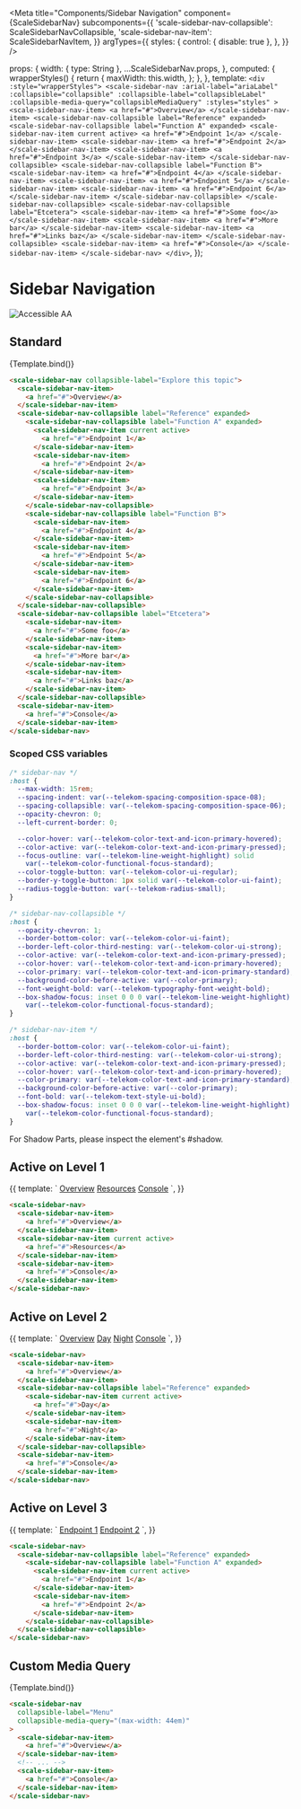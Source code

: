 
<Meta
  title="Components/Sidebar Navigation"
  component={ScaleSidebarNav}
  subcomponents={{
    'scale-sidebar-nav-collapsible': ScaleSidebarNavCollapsible,
    'scale-sidebar-nav-item': ScaleSidebarNavItem,
  }}
  argTypes={{
    styles: {
      control: { disable: true },
    },
  }}
/>

  props: {
    width: { type: String },
    ...ScaleSidebarNav.props,
  },
  computed: {
    wrapperStyles() {
      return {
        maxWidth: this.width,
      };
    },
  },
  template: `
    <div :style="wrapperStyles">
      <scale-sidebar-nav
        :arial-label="ariaLabel"
        :collapsible="collapsible"
        :collapsible-label="collapsibleLabel"
        :collapsible-media-query="collapsibleMediaQuery"
        :styles="styles"
      >
        <scale-sidebar-nav-item>
          <a href="#">Overview</a>
        </scale-sidebar-nav-item>
        <scale-sidebar-nav-collapsible label="Reference" expanded>
          <scale-sidebar-nav-collapsible label="Function A" expanded>
            <scale-sidebar-nav-item current active>
              <a href="#">Endpoint 1</a>
            </scale-sidebar-nav-item>
            <scale-sidebar-nav-item>
              <a href="#">Endpoint 2</a>
            </scale-sidebar-nav-item>
            <scale-sidebar-nav-item>
              <a href="#">Endpoint 3</a>
            </scale-sidebar-nav-item>
          </scale-sidebar-nav-collapsible>
          <scale-sidebar-nav-collapsible label="Function B">
            <scale-sidebar-nav-item>
              <a href="#">Endpoint 4</a>
            </scale-sidebar-nav-item>
            <scale-sidebar-nav-item>
              <a href="#">Endpoint 5</a>
            </scale-sidebar-nav-item>
            <scale-sidebar-nav-item>
              <a href="#">Endpoint 6</a>
            </scale-sidebar-nav-item>
          </scale-sidebar-nav-collapsible>
        </scale-sidebar-nav-collapsible>
        <scale-sidebar-nav-collapsible label="Etcetera">
          <scale-sidebar-nav-item>
            <a href="#">Some foo</a>
          </scale-sidebar-nav-item>
          <scale-sidebar-nav-item>
            <a href="#">More bar</a>
          </scale-sidebar-nav-item>
          <scale-sidebar-nav-item>
            <a href="#">Links baz</a>
          </scale-sidebar-nav-item>
        </scale-sidebar-nav-collapsible>
        <scale-sidebar-nav-item>
          <a href="#">Console</a>
        </scale-sidebar-nav-item>
      </scale-sidebar-nav>
    </div>
  `,
});

<div
  style={{
    display: 'inline-flex',
    alignItems: 'center',
    justifyContent: 'space-between',
    width: '100%',
  }}
>
  <h1>Sidebar Navigation</h1>
  <img src="assets/aa.png" alt="Accessible AA" />
</div>

## Standard

<Canvas withSource="none">
  <Story name="Standard" args={{ collapsibleLabel: 'Explore this topic' }}>
    {Template.bind()}
  </Story>
</Canvas>

<ArgsTable story="Standard" />

```html
<scale-sidebar-nav collapsible-label="Explore this topic">
  <scale-sidebar-nav-item>
    <a href="#">Overview</a>
  </scale-sidebar-nav-item>
  <scale-sidebar-nav-collapsible label="Reference" expanded>
    <scale-sidebar-nav-collapsible label="Function A" expanded>
      <scale-sidebar-nav-item current active>
        <a href="#">Endpoint 1</a>
      </scale-sidebar-nav-item>
      <scale-sidebar-nav-item>
        <a href="#">Endpoint 2</a>
      </scale-sidebar-nav-item>
      <scale-sidebar-nav-item>
        <a href="#">Endpoint 3</a>
      </scale-sidebar-nav-item>
    </scale-sidebar-nav-collapsible>
    <scale-sidebar-nav-collapsible label="Function B">
      <scale-sidebar-nav-item>
        <a href="#">Endpoint 4</a>
      </scale-sidebar-nav-item>
      <scale-sidebar-nav-item>
        <a href="#">Endpoint 5</a>
      </scale-sidebar-nav-item>
      <scale-sidebar-nav-item>
        <a href="#">Endpoint 6</a>
      </scale-sidebar-nav-item>
    </scale-sidebar-nav-collapsible>
  </scale-sidebar-nav-collapsible>
  <scale-sidebar-nav-collapsible label="Etcetera">
    <scale-sidebar-nav-item>
      <a href="#">Some foo</a>
    </scale-sidebar-nav-item>
    <scale-sidebar-nav-item>
      <a href="#">More bar</a>
    </scale-sidebar-nav-item>
    <scale-sidebar-nav-item>
      <a href="#">Links baz</a>
    </scale-sidebar-nav-item>
  </scale-sidebar-nav-collapsible>
  <scale-sidebar-nav-item>
    <a href="#">Console</a>
  </scale-sidebar-nav-item>
</scale-sidebar-nav>
```

### Scoped CSS variables

```css
/* sidebar-nav */
:host {
  --max-width: 15rem;
  --spacing-indent: var(--telekom-spacing-composition-space-08);
  --spacing-collapsible: var(--telekom-spacing-composition-space-06);
  --opacity-chevron: 0;
  --left-current-border: 0;

  --color-hover: var(--telekom-color-text-and-icon-primary-hovered);
  --color-active: var(--telekom-color-text-and-icon-primary-pressed);
  --focus-outline: var(--telekom-line-weight-highlight) solid
    var(--telekom-color-functional-focus-standard);
  --color-toggle-button: var(--telekom-color-ui-regular);
  --border-y-toggle-button: 1px solid var(--telekom-color-ui-faint);
  --radius-toggle-button: var(--telekom-radius-small);
}

/* sidebar-nav-collapsible */
:host {
  --opacity-chevron: 1;
  --border-bottom-color: var(--telekom-color-ui-faint);
  --border-left-color-third-nesting: var(--telekom-color-ui-strong);
  --color-active: var(--telekom-color-text-and-icon-primary-pressed);
  --color-hover: var(--telekom-color-text-and-icon-primary-hovered);
  --color-primary: var(--telekom-color-text-and-icon-primary-standard);
  --background-color-before-active: var(--color-primary);
  --font-weight-bold: var(--telekom-typography-font-weight-bold);
  --box-shadow-focus: inset 0 0 0 var(--telekom-line-weight-highlight)
    var(--telekom-color-functional-focus-standard);
}

/* sidebar-nav-item */
:host {
  --border-bottom-color: var(--telekom-color-ui-faint);
  --border-left-color-third-nesting: var(--telekom-color-ui-strong);
  --color-active: var(--telekom-color-text-and-icon-primary-pressed);
  --color-hover: var(--telekom-color-text-and-icon-primary-hovered);
  --color-primary: var(--telekom-color-text-and-icon-primary-standard);
  --background-color-before-active: var(--color-primary);
  --font-bold: var(--telekom-text-style-ui-bold);
  --box-shadow-focus: inset 0 0 0 var(--telekom-line-weight-highlight)
    var(--telekom-color-functional-focus-standard);
}
```

For Shadow Parts, please inspect the element's #shadow.

## Active on Level 1

<Canvas withSource="none">
  <Story name="Active on Level 1">
    {{
      template: `
        <scale-sidebar-nav>
          <scale-sidebar-nav-item>
            <a href="#">Overview</a>
          </scale-sidebar-nav-item>
          <scale-sidebar-nav-item current active>
            <a href="#">Resources</a>
          </scale-sidebar-nav-item>
          <scale-sidebar-nav-item>
            <a href="#">Console</a>
          </scale-sidebar-nav-item>
        </scale-sidebar-nav>
      `,
    }}
  </Story>
</Canvas>

```html
<scale-sidebar-nav>
  <scale-sidebar-nav-item>
    <a href="#">Overview</a>
  </scale-sidebar-nav-item>
  <scale-sidebar-nav-item current active>
    <a href="#">Resources</a>
  </scale-sidebar-nav-item>
  <scale-sidebar-nav-item>
    <a href="#">Console</a>
  </scale-sidebar-nav-item>
</scale-sidebar-nav>
```

## Active on Level 2

<Canvas withSource="none">
  <Story name="Active on Level 2">
    {{
      template: `
        <scale-sidebar-nav>
          <scale-sidebar-nav-item>
            <a href="#">Overview</a>
          </scale-sidebar-nav-item>
          <scale-sidebar-nav-collapsible label="Reference" expanded>
            <scale-sidebar-nav-item current active>
              <a href="#">Day</a>
            </scale-sidebar-nav-item>
            <scale-sidebar-nav-item>
              <a href="#">Night</a>
            </scale-sidebar-nav-item>
          </scale-sidebar-nav-collapsible>
          <scale-sidebar-nav-item>
            <a href="#">Console</a>
          </scale-sidebar-nav-item>
        </scale-sidebar-nav>
      `,
    }}
  </Story>
</Canvas>

```html
<scale-sidebar-nav>
  <scale-sidebar-nav-item>
    <a href="#">Overview</a>
  </scale-sidebar-nav-item>
  <scale-sidebar-nav-collapsible label="Reference" expanded>
    <scale-sidebar-nav-item current active>
      <a href="#">Day</a>
    </scale-sidebar-nav-item>
    <scale-sidebar-nav-item>
      <a href="#">Night</a>
    </scale-sidebar-nav-item>
  </scale-sidebar-nav-collapsible>
  <scale-sidebar-nav-item>
    <a href="#">Console</a>
  </scale-sidebar-nav-item>
</scale-sidebar-nav>
```

## Active on Level 3

<Canvas withSource="none">
  <Story name="Active on Level 3">
    {{
      template: `
        <scale-sidebar-nav>
          <scale-sidebar-nav-collapsible label="Reference" expanded>
            <scale-sidebar-nav-collapsible label="Function A" expanded>
              <scale-sidebar-nav-item current active>
                <a href="#">Endpoint 1</a>
              </scale-sidebar-nav-item>
              <scale-sidebar-nav-item>
                <a href="#">Endpoint 2</a>
              </scale-sidebar-nav-item>
            </scale-sidebar-nav-collapsible>
          </scale-sidebar-nav-collapsible>
        </scale-sidebar-nav>
      `,
    }}
  </Story>
</Canvas>

```html
<scale-sidebar-nav>
  <scale-sidebar-nav-collapsible label="Reference" expanded>
    <scale-sidebar-nav-collapsible label="Function A" expanded>
      <scale-sidebar-nav-item current active>
        <a href="#">Endpoint 1</a>
      </scale-sidebar-nav-item>
      <scale-sidebar-nav-item>
        <a href="#">Endpoint 2</a>
      </scale-sidebar-nav-item>
    </scale-sidebar-nav-collapsible>
  </scale-sidebar-nav-collapsible>
</scale-sidebar-nav>
```

## Custom Media Query

<Canvas withSource="none">
  <Story
    name="Custom Media Query"
    args={{
      collapsibleLabel: 'Menu',
      collapsibleMediaQuery: '(max-width: 44em)',
    }}
  >
    {Template.bind()}
  </Story>
</Canvas>

```html
<scale-sidebar-nav
  collapsible-label="Menu"
  collapsible-media-query="(max-width: 44em)"
>
  <scale-sidebar-nav-item>
    <a href="#">Overview</a>
  </scale-sidebar-nav-item>
  <!-- ... -->
  <scale-sidebar-nav-item>
    <a href="#">Console</a>
  </scale-sidebar-nav-item>
</scale-sidebar-nav>
```
